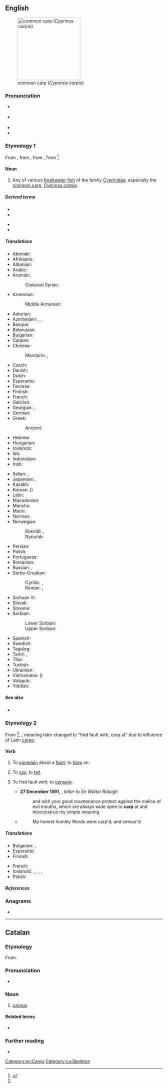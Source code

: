 {{also|Carp|CARP|-carp}}
==English==
{{wikipedia}}
[[Image:Common_carp.jpg|thumb|right|200px|common carp (''Cyprinus carpio'')]]

===Pronunciation===
* {{a|UK}} {{IPA|en|/ˈkɑːp/}}
* {{a|US}} {{IPA|en|/ˈkɑɹp/}}
* {{audio|en|en-us-carp.ogg|Audio (US)}}
* {{rhymes|en|ɑː(r)p}}

===Etymology 1===
From {{inh|en|enm|carpe}}, from {{der|en|fro|carpe}}, from {{der|en|LL.|carpa}}, from {{der|en|got|*𐌺𐌰𐍂𐍀𐌰}}<ref name ="OED">{{R:Online Etymology Dictionary|carp}}</ref>.

====Noun====
{{en-noun|carp|s}}

# Any of various [[freshwater]] [[fish]] of the family [[Cyprinidae]], especially the [[common carp]], ''[[Cyprinus carpio]]''.

=====Derived terms=====
{{top2}}
* {{l|en|bighead carp}}
* {{l|en|common carp}}
{{mid}}
* {{l|en|koi carp}}
* {{l|en|silver carp}}
{{bottom}}

=====Translations=====
{{trans-top|Any of various freshwater fish of the family Cyprinidae}}
* Abenaki: {{t|abe|wôbhagas}}
* Afrikaans: {{t|af|karp}}
* Albanian: {{t+|sq|krap}}
* Arabic: {{t|ar|شَبُّوط|m}}
* Aramaic:
*: Classical Syriac: {{t|syc|ܫܒܘܛܐ|tr=šabbūṭā|m}}
* Armenian: {{t+|hy|ծածան}}
*: Middle Armenian: {{t|axm|շապութ}}
* Asturian: {{t|ast|carpa|f}}
* Azerbaijani: {{t+|az|karp}}, {{t+|az|sazan}}, {{t|az|çəki balığı}}
* Basque: {{t|eu|karpa}}
* Belarusian: {{t|be|карп|m|sc=Cyrl}}
* Bulgarian: {{t+|bg|шара́н|m|sc=Cyrl}}
* Catalan: {{t+|ca|carpa|f}}
* Chinese:
*: Mandarin: {{t+|cmn|鯉魚|sc=Hani}}, {{t+|cmn|鲤鱼|tr=lǐyú|sc=Hani}}
* Czech: {{t+|cs|kapr|m}}
* Danish: {{t|da|karpe|c}}
* Dutch: {{t+|nl|karper|m}}
* Esperanto: {{t+|eo|karpo}}
* Faroese: {{t|fo|karpa|f}}
* Finnish: {{t+|fi|karppi}}
* French: {{t+|fr|carpe|f}}
* Galician: {{t+|gl|carpa|f}}
* Georgian: {{t|ka|კობრი|sc=Geor}}, {{t|ka|ჭანარი|sc=Geor}}
* German: {{t+|de|Karpfen|m}}
* Greek: {{t+|el|κυπρίνος|m}}
*: Ancient: {{t|grc|κυπρῖνος|m}}
* Hebrew: {{t+|he|קרפיון|tr=qarpion|m}}
* Hungarian: {{t+|hu|ponty}}
* Icelandic: {{t|is|vatnakarfi|m}}
* Ido: {{t+|io|karpo}}
* Indonesian: {{t|id|ikan mas}}
* Irish: {{t|ga|carbán|m}}
{{trans-mid}}
* Italian: {{t+|it|carpa|f}}, {{t|it|reina|f}}
* Japanese: {{t+|ja|鯉|tr=こい, koi}}, {{t|ja|コイ|tr=koi|sc=Jpan}}
* Kazakh: {{t|kk|тұқы}}
* Korean: {{t|ko|잉어}} ({{t+|ko|鯉魚}})
* Latin: {{t|la|carpa|f}}
* Macedonian: {{t|mk|крап|m|sc=Cyrl}}
* Manchu: {{t|mnc|ᠮᡠᠴᡝᠨ}}
* Maori: {{t|mi|morihana}}
* Norman: {{t|nrf|carpe|f}}
* Norwegian:
*: Bokmål: {{t|nb|karpe|m}}, {{t|nb|karpefisk|m}}
*: Nynorsk: {{t|nn|karpe|f}}
* Persian: {{t+|fa|کپور|tr=kapur|sc=Arab}}
* Polish: {{t+|pl|karp|m}}
* Portuguese: {{t+|pt|carpa|f}}
* Romanian: {{t+|ro|crap|m}}
* Russian: {{t+|ru|карп|m}}, {{qualifier|wild carp}} {{t+|ru|саза́н|m}}
* Serbo-Croatian:
*: Cyrillic: {{t|sh|шаран|m|sc=Cyrl}}, {{t|sh|крап|m|sc=Cyrl}}
*: Roman: {{t+|sh|šaran|m}}, {{t+|sh|krap|m}}
* Sichuan Yi: {{t|ii|ꆹꒄꉛ}}
* Slovak: {{t+|sk|kapor|m}}
* Slovene: {{t+|sl|krap|m}}
* Sorbian:
*: Lower Sorbian: {{t|dsb|karpa|f}}
*: Upper Sorbian: {{t|hsb|karp|m}}
* Spanish: {{t+|es|carpa|f}}
* Swedish: {{t+|sv|karp|c}}
* Tagalog: {{t|tl|karpa}}
* Tamil: {{t+|ta|கெண்டைமீன்|sc=Taml}}, {{t+|ta|சேல்|sc=Taml}}
* Thai: {{t+|th|ไน}}
* Turkish: {{t+|tr|sazan}}
* Ukrainian: {{t+|uk|ко́роп|m|sc=Cyrl}}
* Vietnamese: {{t+|vi|cá chép}} ({{t|vi|𩵜鮿|sc=Hani}})
* Volapük: {{t+|vo|karip}}
* Yiddish: {{t|yi|קאַרפּ|m}}
{{trans-bottom}}

=====See also=====
* {{l|en|koi}}

===Etymology 2===
From {{der|en|non|karpa||to boast, brag}}<ref name ="OED"/>, {{m|non|karp||bragging}}; meaning later changed to "find fault with, carp at" due to influence of Latin [[carpo]].

====Verb====
{{en-verb}}

# To [[complain]] about a [[fault]]; to [[harp]] on.
# {{lb|en|obsolete}} To [[say]]; to [[tell]].
# {{lb|en|obsolete|transitive}} To find fault with; to [[censure]].
#* '''27 December 1591''', {{w|Edmund Spenser}}, ''letter to Sir Walter Raleigh''
#*: and with your good countenance protect against the malice of evil mouths, which are always wide open to '''carp''' at and misconstrue my simple meaning
#* {{RQ:Dryden Don Sebastian}}
#*: My honest homely Words were carp'd, and censur'd

=====Translations=====
{{trans-top|To complain about a fault}}
* Bulgarian: {{t+|bg|мърморя}}, {{t+|bg|опявам}}
* Esperanto: {{t|eo|kritikaĉi}}
* Finnish: {{t+|fi|sättiä}}
{{trans-mid}}
* French: {{t+|fr|maugréer}}
* Icelandic: {{t|is|finna að}}, {{t+|is|gagnrýna}}, {{t|is|gagnrýna smugulega}}, {{t|is|vera með sparðatíning}}, {{t+|is|kvarta}}
* Polish: {{t+|pl|utyskiwać}}
{{trans-bottom}}

=====References=====
<references/>

===Anagrams===
* {{anagrams|en|a=acpr|ACPR|APCR|CRAP|RCAP|crap|parc|prac}}

[[Category:en:Carps]]

----

==Catalan==
{{wikipedia|lang=ca}}

===Etymology===
From {{der|ca|grc|καρπός||wrist}}.

===Pronunciation===
* {{ca-IPA}}

===Noun===
{{ca-noun|m}}

# [[carpus]]

====Related terms====
* {{l|ca|carpià}}

===Further reading===
* {{R:IEC2}}

[[Category:ca:Skeleton]]